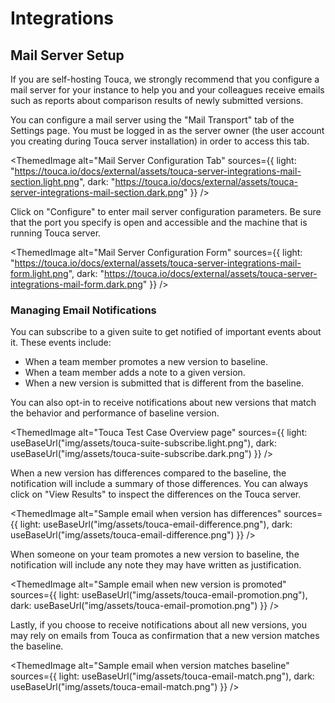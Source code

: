 
# Integrations

## Mail Server Setup

If you are self-hosting Touca, we strongly recommend that you configure a mail
server for your instance to help you and your colleagues receive emails such as
reports about comparison results of newly submitted versions.

You can configure a mail server using the "Mail Transport" tab of the Settings
page. You must be logged in as the server owner (the user account you creating
during Touca server installation) in order to access this tab.

<ThemedImage
  alt="Mail Server Configuration Tab"
  sources={{
    light:
      "https://touca.io/docs/external/assets/touca-server-integrations-mail-section.light.png",
    dark: "https://touca.io/docs/external/assets/touca-server-integrations-mail-section.dark.png"
  }}
/>

Click on "Configure" to enter mail server configuration parameters. Be sure that
the port you specify is open and accessible and the machine that is running
Touca server.

<ThemedImage
  alt="Mail Server Configuration Form"
  sources={{
    light:
      "https://touca.io/docs/external/assets/touca-server-integrations-mail-form.light.png",
    dark: "https://touca.io/docs/external/assets/touca-server-integrations-mail-form.dark.png"
  }}
/>

### Managing Email Notifications

You can subscribe to a given suite to get notified of important events about it.
These events include:

- When a team member promotes a new version to baseline.
- When a team member adds a note to a given version.
- When a new version is submitted that is different from the baseline.

You can also opt-in to receive notifications about new versions that match the
behavior and performance of baseline version.

<ThemedImage
  alt="Touca Test Case Overview page"
  sources={{
    light: useBaseUrl("img/assets/touca-suite-subscribe.light.png"),
    dark: useBaseUrl("img/assets/touca-suite-subscribe.dark.png")
  }}
/>

When a new version has differences compared to the baseline, the notification
will include a summary of those differences. You can always click on "View
Results" to inspect the differences on the Touca server.

<ThemedImage
  alt="Sample email when version has differences"
  sources={{
    light: useBaseUrl("img/assets/touca-email-difference.png"),
    dark: useBaseUrl("img/assets/touca-email-difference.png")
  }}
/>

When someone on your team promotes a new version to baseline, the notification
will include any note they may have written as justification.

<ThemedImage
  alt="Sample email when new version is promoted"
  sources={{
    light: useBaseUrl("img/assets/touca-email-promotion.png"),
    dark: useBaseUrl("img/assets/touca-email-promotion.png")
  }}
/>

Lastly, if you choose to receive notifications about all new versions, you may
rely on emails from Touca as confirmation that a new version matches the
baseline.

<ThemedImage
  alt="Sample email when version matches baseline"
  sources={{
    light: useBaseUrl("img/assets/touca-email-match.png"),
    dark: useBaseUrl("img/assets/touca-email-match.png")
  }}
/>
